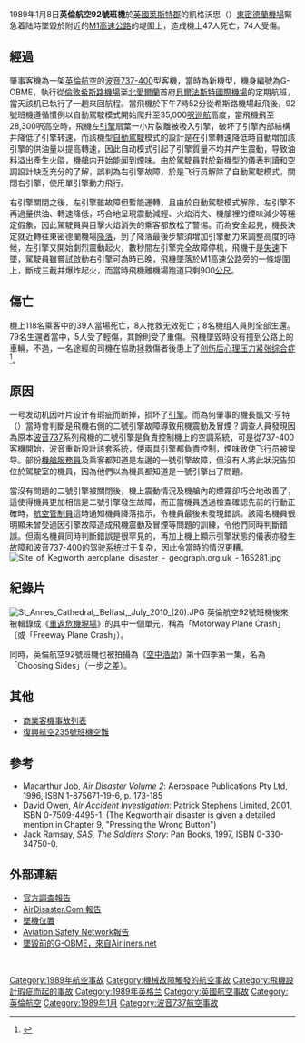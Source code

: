 {{noteTA
|1=zh-hans:东米德兰兹;zh-hk:東密德蘭;zh-tw:東密德蘭;
|2=zh-hans:希思罗;zh-hk:希斯路;zh-tw:希斯洛;
|3=zh-cn:发动机;zh-hk:引擎;zh-mo:引擎;zh-sg:引擎;zh-tw:引擎;
|4=zh-hk:創傷後壓力症候群;zh-tw:創傷後壓力症候群;zh-mo:創傷後壓力症候群;zh-sg:创伤后压力综合症;zh-cn:创伤后心理压力紧张综合症;
}}
{{Infobox Airliner accident|name=英倫航空92號班機空難|
Date=1989年1月8日 |
Crash image=Boeing 737-4Y0, British Midland JP6016946.jpg|
Image caption=与失事客机同型号的波音737-4Y0|
Type=引擎設計瑕疵，駕駛失誤|
Site={{GBR}}[[萊斯特郡|萊斯特郡]]凱格沃思（近[[東密德蘭機場|東密德蘭機場]]）|
Coordinates={{coord|52|49|55|N|1|17|57.5|W|region:GB-LEC_type:landmark||display=inline,title}} |
Fatalities=47|
Injuries=79|
Aircraft Type=[[波音737|波音737-4Y0]]|
Origin=[[倫敦希斯路機場|倫敦希斯路機場]]|
Last stopover=|
Destination=[[北愛爾蘭|北愛爾蘭]][[貝爾法斯特國際機場|貝爾法斯特國際機場]]|
Operator=[[英倫航空|英倫航空]]|
Tail Number=G-OBME|
Passengers=118|
Crew=8|
Survivors=79|
}}

<!--
{{Infobox Airliner accident|name=British Midland Flight BD 92
| Crash image=Kegworth Air Crash Scene.jpg|Image caption=The scene of the disaster, with the runway that G-OBME failed to reach at the top of the picture
| alt=The wreck of an airliner lies between roads roughly 100m to the right of approach lights and several hundred metres in front of a runway. The wreck is broken into three large pieces, a nose section, a central section and a tail section. The tail section is turned around, the horizontal stabilizers resting in front of the wings of the central section.
}}-->
1989年1月8日'''英倫航空92號班機'''於[[英國|英國]][[萊斯特郡|萊斯特郡]]的凱格沃思（{{lang|en|Kegworth}}）[[東密德蘭機場|東密德蘭機場]]緊急着陆時墜毀於附近的[[英國M1高速公路|M1高速公路]]的堤圍上，造成機上47人死亡，74人受傷。

==經過==
肇事客機為一架[[英倫航空|英倫航空]]的[[波音737#737-400|波音737-400]]型客機，當時為新機型，機身編號為G-OBME，執行從[[倫敦|倫敦]][[希斯路機場|希斯路機場]]至[[北愛爾蘭|北愛爾蘭]]首府[[貝爾法斯特|貝爾法斯特]][[貝爾法斯特國際機場|國際機場]]的定期航班，當天該机已執行了一趟來回航程。當飛機於下午7時52分從希斯路機場起飛後，92號班機遵循慣例以自動駕駛模式開始爬升至35,000[[呎|呎]][[巡航|巡航]]高度，當飛機飛至28,300呎高空時，飛機左[[引擎|引擎]]扇葉一小片裂離被吸入引擎，破坏了引擎內部結構并降低了引擎转速，而該機型[[自動駕駛|自動駕駛]]模式的設計是在引擎轉速降低時自動增加該引擎的供油量以提高轉速，因此自动模式引起了引擎質量不均并产生震動，导致油料溢出產生火燄，機艙内开始能闻到煙味。由於駕駛員對於新機型的[[儀表|儀表]]判讀和空調設計缺乏充分的了解，誤判為右引擎故障，於是飞行员解除了自動駕駛模式，關閉右引擎，使用單引擎動力飛行。

右引擎關閉之後，左引擎雖故障但暫能運轉，且由於自動駕駛模式解除，左引擎不再過量供油、轉速降低，巧合地呈現震動減輕、火焰消失、機艙裡的煙味減少等穩定假象，因此駕駛員與目擊火焰消失的乘客都放松了警惕。而為安全起見，機長決定就近轉往東密德蘭機場[[降落|降落]]，到了降落最後步驟須增加引擎動力來調整高度的時候，左引擎又開始劇烈震動起火，數秒間左引擎完全故障停机，飛機于是[[失速|失速]]下墜，駕駛員雖嘗試啟動右引擎可為時已晚，飛機墜落於M1高速公路旁的一條堤圍上，斷成三截并爆炸起火，而當時飛機離機場跑道只剩900[[公尺|公尺]]。

==傷亡==
機上118名乘客中的39人當場死亡，8人抢救无效死亡；8名機组人員則全部生還。79名生還者當中，5人受了輕傷，其餘則受了重傷。飛機墜毀時没有撞到公路上的車輛，不過，一名途經的司機在協助拯救傷者後患上了[[创伤后心理压力紧张综合症|创伤后心理压力紧张综合症]]<ref>{{Cite web |url=http://news.bbc.co.uk/1/hi/uk/54915.stm |title=存档副本 |access-date=2008-09-27 |archive-date=2008-01-22 |archive-url=https://web.archive.org/web/20080122111229/http://news.bbc.co.uk/1/hi/uk/54915.stm |dead-url=no }}</ref>。

==原因==
一号发动机因叶片设计有瑕疵而断掉，损坏了[[引擎|引擎]]。而為何肇事的機長凱文‧亨特（{{lang|en|Kevin Hunt}}）當時會判斷是飛機右側的二號引擎故障導致飛機震動及冒煙？調查人員發現因為原本[[波音737|波音737]]系列飛機的二號引擎是負責控制機上的空調系統，可是從737-400客機開始，波音重新設計該套系統，使兩具引擎都負責控制，煙味致使飞行员被误导。部份[[機艙服務員|機艙服務員]]及乘客都知道是左邊的一號引擎故障，但沒有人將此狀況告知位於駕駛室的機員，因為他們以為機員都知道是一號引擎出了問題。

當沒有問題的二號引擎被關閉後，機上震動情況及機艙內的煙霧卻巧合地改善了，這使得機員更加相信是二號引擎發生故障，而正當機員透過檢查確認先前的行動正確時，[[航空管制員|航空管制員]]這時通知機員降落指示，令機員最後未發現錯誤。該兩名機員很明顯未曾受過因引擎故障造成飛機震動及冒煙等問題的訓練，令他們同時判斷錯誤。但兩名機員同時判斷錯誤是很罕見的，再加上機上顯示引擎狀態的儀表亦發生故障和波音737-400的驾驶[[系统|系统]]过于复杂，因此令當時的情況更糟。
[[File:Site_of_Kegworth_aeroplane_disaster_-_geograph.org.uk_-_165281.jpg|thumb]]

==紀錄片==
[[File:St_Annes_Cathedral,_Belfast,_July_2010_(20).JPG|right]]
英倫航空92號班機後來被輯錄成《[[重返危機現場|重返危機現場]]》的其中一個單元，稱為「Motorway Plane Crash」（或「Freeway Plane Crash」）。

同時，英倫航空92號班機也被拍攝為《[[空中浩劫|空中浩劫]]》第十四季第一集，名為「Choosing Sides」（一步之差）。

==其他==
* [[商業客機事故列表|商業客機事故列表]]
*[[復興航空235號班機空難|復興航空235號班機空難]]

==參考==
{{reflist}}
*Macarthur Job, ''Air Disaster Volume 2'': Aerospace Publications Pty Ltd, 1996, ISBN 1-875671-19-6, p. 173-185
*David Owen, ''Air Accident Investigation'': Patrick Stephens Limited, 2001, ISBN 0-7509-4495-1. (The Kegworth air disaster is given a detailed mention in Chapter 9, "Pressing the Wrong Button")
*Jack Ramsay, ''SAS, The Soldiers Story'': Pan Books, 1997, ISBN 0-330-34750-0.

==外部連結==
* [http://www.aaib.gov.uk/publications/formal_reports/4_1990_g_obme.cfm 官方調查報告] {{Wayback|url=http://www.aaib.gov.uk/publications/formal_reports/4_1990_g_obme.cfm |date=20120601192813 }}
* [http://www.airdisaster.com/cgi-bin/view_details.cgi?date=01081989&reg=G-OBME&airline=British+Midland+Airways AirDisaster.Com 報告] {{Wayback|url=http://www.airdisaster.com/cgi-bin/view_details.cgi?date=01081989&reg=G-OBME&airline=British+Midland+Airways |date=20140301015409 }}
* [https://web.archive.org/web/20060827045603/http://www.kegworthvillage.com/history/air_disaster.php 墜機位置]
* [http://aviation-safety.net/database/record.php?id=19890108-0 Aviation Safety Network報告] {{Wayback|url=http://aviation-safety.net/database/record.php?id=19890108-0 |date=20210226131301 }}
*[http://www.airliners.net/search/photo.search?front=yes&s=1&keywords=G-OBME 墜毀前的G-OBME，來自Airliners.net] {{Wayback|url=http://www.airliners.net/search/photo.search?front=yes&s=1&keywords=G-OBME |date=20121102185805 }}

<br>
{{1989年航空事故}}
{{Mayday NavBox}}
[[Category:1989年航空事故|Category:1989年航空事故]]
[[Category:機械故障觸發的航空事故|Category:機械故障觸發的航空事故]]
[[Category:飛機設計瑕疵而起的事故|Category:飛機設計瑕疵而起的事故]]
[[Category:1989年英格兰|Category:1989年英格兰]]
[[Category:英國航空事故|Category:英國航空事故]]
[[Category:英倫航空|Category:英倫航空]]
[[Category:1989年1月|Category:1989年1月]]
[[Category:波音737航空事故|Category:波音737航空事故]]